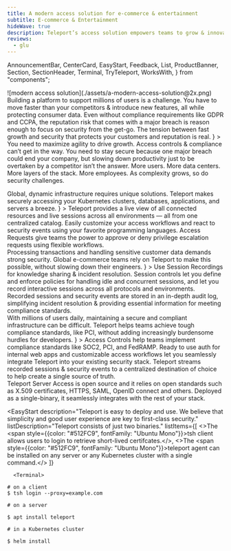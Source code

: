 ```yaml
---
title: A modern access solution for e-commerce & entertainment
subtitle: E-commerce & Entertainment
hideWave: true
description: Teleport’s access solution empowers teams to grow & innovate, without worrying about security or getting slowed down by complex security systems.
reviews:
  - glu
---
```


  AnnouncementBar,
  CenterCard,
  EasyStart,
  Feedback,
  List,
  ProductBanner,
  Section,
  SectionHeader,
  Terminal,
  TryTeleport,
  WorksWith,
} from "components";

<Section bg="flatGray">
  <SectionHeader
    bg="transparent"
    title={meta.title}
    subtitle={meta.subtitle}
    description={meta.description}
    width="100%"
    mode="none"
  >
    ![modern access solution](./assets/a-modern-access-solution@2x.png)
  </SectionHeader>
  <AnnouncementBar type="big" rows={Internet} />
</Section>

<Section width="100%" bg="flatWhite">
  <ProductBanner
    title="Unique challenges faced by e-commerce & entertainment providers"
    width="100%"
    src="./assets/internet@2x-min.png"
    imgPosition="right"
    description={
      <>
        Building a platform to support millions of users is a challenge. You
        have to move faster than your competitors & introduce new features, all
        while protecting consumer data. Even without compliance requirements
        like GDPR and CCPA, the reputation risk that comes with a major breach
        is reason enough to focus on security from the get-go. The tension
        between fast growth and security that protects your customers and
        reputation is real.
      </>
    }
  >
    <ProductBanner.Item title="Growth" badgeName="spreading">
      You need to maximize agility to drive growth. Access controls & compliance
      can’t get in the way.
    </ProductBanner.Item>
    <ProductBanner.Item title="Security & Compliance" badgeName="layers">
      You need to stay secure because one major breach could end your company,
      but slowing down productivity just to be overtaken by a competitor isn’t
      the answer.
    </ProductBanner.Item>
    <ProductBanner.Item title="Complexity" badgeName="protocol">
      More users. More data centers. More layers of the stack. More employees.
      As complexity grows, so do security challenges.
    </ProductBanner.Item>
  </ProductBanner>
</Section>

<CenterCard
  name="shieldCheck"
  title="Why e-commerce and entertainment providers big and small trust Teleport"
  text="Our unique approach is not only more secure, it actually improves developer productivity.  By providing an identity-aware infrastructure access solution that developers love to use, you can easily implement security and compliance without worrying about backdoors that outmoded solutions encourage."
/>

<Section>
  <Feedback reviews={meta.reviews} />
</Section>

<Section width="100%" bg="flatWhite">
  <ProductBanner
    subtitle="For Gaming"
    title="Built for dynamic infrastructure"
    width="100%"
    src="./assets/built-for-dynamic-infrastructure@2x.png"
    imgPosition="right"
    logoSrc={gaming}
    description={
      <>
        Global, dynamic infrastructure requires unique solutions. Teleport makes
        securely accessing your Kubernetes clusters, databases, applications,
        and servers a breeze.
      </>
    }
  >
    <ProductBanner.Item title="Unified Resource Catalog">
      Teleport provides a live view of all connected resources and live sessions
      across all environments &mdash; all from one centralized catalog.
    </ProductBanner.Item>
    <ProductBanner.Item title="Plugins and API">
      Easily customize your access workflows and react to security events using
      your favorite programming languages.
    </ProductBanner.Item>
    <ProductBanner.Item title="Access Requests">
      Access Requests give teams the power to approve or deny privilege
      escalation requests using flexible workflows.
    </ProductBanner.Item>
  </ProductBanner>
</Section>

<Section width="100%" bg="flatGray">
  <ProductBanner
    subtitle="For E-Commerce"
    title="Designed for digital-native commerce"
    width="100%"
    src="./assets/session-replay.gif"
    imgPosition="left"
    logoSrc={ecomm}
    description={
      <>
        Processing transactions and handling sensitive customer data demands
        strong security. Global e-commerce teams rely on Teleport to make this
        possible, without slowing down their engineers.
      </>
    }
  >
    <ProductBanner.Item title="Session Recordings">
      Use Session Recordings for knowledge sharing & incident resolution.
    </ProductBanner.Item>
    <ProductBanner.Item title="Session Controls">
      Session controls let you define and enforce policies for handling idle and
      concurrent sessions, and let you record interactive sessions across all
      protocols and environments.
    </ProductBanner.Item>
    <ProductBanner.Item title="Audit Log">
      Recorded sessions and security events are stored in an in-depth audit log,
      simplifying incident resolution & providing essential information for
      meeting compliance standards.
    </ProductBanner.Item>
  </ProductBanner>
</Section>

<Section width="100%" bg="flatWhite">
  <ProductBanner
    subtitle="For Application Developers"
    title="Securing user-focused companies"
    width="100%"
    src="./assets/securing-user-focused-comp@2x.png"
    imgPosition="right"
    logoSrc={appdev}
    description={
      <>
        With millions of users daily, maintaining a secure and compliant
        infrastructure can be difficult. Teleport helps teams achieve tough
        compliance standards, like PCI, without adding increasingly burdensome
        hurdles for developers.
      </>
    }
  >
    <ProductBanner.Item title="Access Controls">
      Access Controls help teams implement compliance standards like SOC2, PCI,
      and FedRAMP.
    </ProductBanner.Item>
    <ProductBanner.Item title="Seamless Integration">
      Ready to use auth for internal web apps and customizable access workflows
      let you seamlessly integrate Teleport into your existing security stack.
    </ProductBanner.Item>
    <ProductBanner.Item title="Single Source of Truth">
      Teleport streams recorded sessions & security events to a centralized
      destination of choice to help create a single source of truth.
    </ProductBanner.Item>
  </ProductBanner>
</Section>

<WorksWith title="Works with everything you have">
  Teleport Server Access is open source and it relies on open standards such as
  X.509 certificates, HTTPS, SAML, OpenID connect and others. Deployed as a
  single-binary, it seamlessly integrates with the rest of your stack.
</WorksWith>

<EasyStart
  description="Teleport is easy to deploy and use. We believe that simplicity and good user experience are key to first-class security."
  listDescription="Teleport consists of just two binaries."
  listItems={[
    <>The <span style={{color: "#512FC9", fontFamily: "Ubuntu Mono"}}>tsh</span> client allows users to login to retrieve short-lived certifcates.</>, 
    <>The <span style={{color: "#512FC9", fontFamily: "Ubuntu Mono"}}>teleport</span> agent can be installed on any server or any Kubernetes cluster with a single command.</>
  ]}
>
      <Terminal>
```
# on a client
$ tsh login --proxy=example.com

# on a server

$ apt install teleport

# in a Kubernetes cluster

$ helm install

```
  </Terminal>
</EasyStart>

<TryTeleport />
